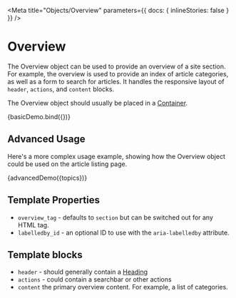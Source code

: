 
<!--
Inline stories disabled so media queries will behave as expected within
embedded examples.
-->

<Meta
  title="Objects/Overview"
  parameters={{ docs: { inlineStories: false } }}
/>

# Overview

The Overview object can be used to provide an overview of a site section. For example, the overview is used to provide an index of article categories, as well as a form to search for articles. It handles the responsive layout of `header`, `actions`, and `content` blocks.

The Overview object should usually be placed in a [Container](/docs/objects-container--basic).

<Canvas>
  <Story name="Basic" height="300px">
    {basicDemo.bind({})}
  </Story>
</Canvas>

## Advanced Usage

Here's a more complex usage example, showing how the Overview object could be used on the article listing page.

<Canvas>
  <Story name="Advanced Usage" height="300px">
    {advancedDemo({topics})}
  </Story>
</Canvas>

## Template Properties

- `overview_tag` - defaults to `section` but can be switched out for any HTML tag.
- `labelledby_id` - an optional ID to use with the `aria-labelledby` attribute.

## Template blocks

- `header` - should generally contain a [Heading](/docs/components-heading--levels)
- `actions` - could contain a searchbar or other actions
- `content` the primary overview content. For example, a list of categories.

